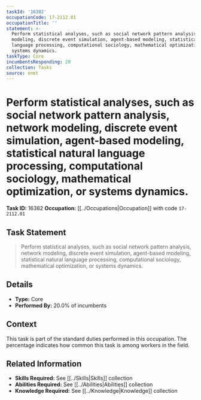 ```yaml
---
taskId: '16382'
occupationCode: 17-2112.01
occupationTitle: ''
statement: >-
  Perform statistical analyses, such as social network pattern analysis, network
  modeling, discrete event simulation, agent-based modeling, statistical natural
  language processing, computational sociology, mathematical optimization, or
  systems dynamics.
taskType: Core
incumbentsResponding: 20
collection: Tasks
source: onet
---
```

# Perform statistical analyses, such as social network pattern analysis, network modeling, discrete event simulation, agent-based modeling, statistical natural language processing, computational sociology, mathematical optimization, or systems dynamics.

**Task ID:** 16382
**Occupation:** [[../Occupations|Occupation]] with code `17-2112.01`

## Task Statement

> Perform statistical analyses, such as social network pattern analysis, network modeling, discrete event simulation, agent-based modeling, statistical natural language processing, computational sociology, mathematical optimization, or systems dynamics.

## Details

- **Type:** Core
- **Performed By:** 20.0% of incumbents

## Context

This task is part of the standard duties performed in this occupation. The percentage indicates how common this task is among workers in the field.

## Related Information

- **Skills Required:** See [[../Skills|Skills]] collection
- **Abilities Required:** See [[../Abilities|Abilities]] collection
- **Knowledge Required:** See [[../Knowledge|Knowledge]] collection
